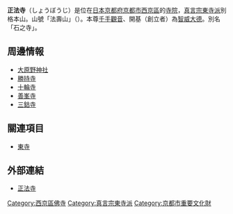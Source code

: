 {{日本寺院
| name = 正法寺
| img = File:Shoboji Nishikyo-ku Kyoto Japan10n4380.jpg
| img_capt = 本堂
| image_width = 260
| nihongo = 正法寺
| hiragana = しょうぼうじ
| romaji = Shōbō-ji
| location = [[京都府|京都府]][[京都市|京都市]][[西京區|西京區]]大原野南春日町1102
| sangou = 法壽山
| section = [[真言宗東寺派|真言宗東寺派]]別格本山
| god = [[千手千眼觀世音菩薩|千手觀音]]
| found_year = [[天平勝寶|天平勝寶]]6年（754年）
| founder = [[智威大德|智威大德]]（開基）
| official_name = 
| alias = 
| struct = 
| title = [[西國藥師四十九靈場|西國藥師四十九靈場]] 第41番<br/>[[京都洛西觀音靈場|京都洛西觀音靈場]] 番外<br/>[[京都六大黑天靈場|京都六大黑天靈場]] 第3番
| cultural_collection = 木造千手觀音立像（重要文化財）
}}
'''正法寺'''（しょうぼうじ）是位在[[日本|日本]][[京都府|京都府]][[京都市|京都市]][[西京區|西京區]]的[[寺院|寺院]]，[[真言宗東寺派|真言宗東寺派]]別格本山。山號「法壽山」（{{lang|ja|ほうじゅざん}}）。本尊[[千手千眼觀世音菩薩|千手觀音]]、開基（創立者）為[[智威大德|智威大德]]。別名「石之寺」。

== 周邊情報 ==
*[[大原野神社|大原野神社]]
*[[勝持寺|勝持寺]]
*[[十輪寺_(京都市)|十輪寺]]
*[[善峯寺|善峯寺]]
*[[三鈷寺|三鈷寺]]

== 關連項目 ==
*[[東寺|東寺]]

== 外部連結 ==
{{Commonscat|Shobo-ji (Nishikyo-ku, Kyoto)}}
* [http://www.kyoto-shoboji.com/ 正法寺] {{Wayback|url=http://www.kyoto-shoboji.com/ |date=20210115073009 }}

{{DEFAULTSORT:Shoboji}}
[[Category:西京區佛寺|Category:西京區佛寺]]
[[Category:真言宗東寺派|Category:真言宗東寺派]]
[[Category:京都市重要文化財|Category:京都市重要文化財]]